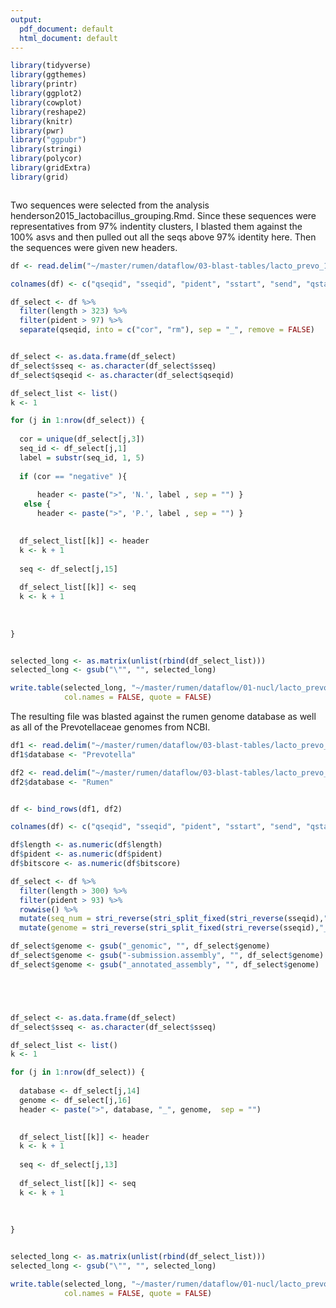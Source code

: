 ```yaml
---
output:
  pdf_document: default
  html_document: default
---
```

```r
library(tidyverse)
library(ggthemes)
library(printr)
library(ggplot2)
library(cowplot)
library(reshape2)
library(knitr)
library(pwr)
library("ggpubr")
library(stringi)
library(polycor)
library(gridExtra)
library(grid)
```

```r
```   

Two sequences were selected from the analysis henderson2015_lactobacillus_grouping.Rmd. Since these sequences were representatives from 97% indentity clusters, I blasted them against the 100% asvs and then pulled out all the seqs above 97% identity here. Then the sequences were given new headers.  

```r
df <- read.delim("~/master/rumen/dataflow/03-blast-tables/lacto_prevo_100_mapped", header=FALSE)

colnames(df) <- c("qseqid", "sseqid", "pident", "sstart", "send", "qstart", "qend", "evalue", "bitscore", "score", "qlen", "length", "sseq")

df_select <- df %>%
  filter(length > 323) %>%
  filter(pident > 97) %>%
  separate(qseqid, into = c("cor", "rm"), sep = "_", remove = FALSE)


df_select <- as.data.frame(df_select)
df_select$sseq <- as.character(df_select$sseq)
df_select$qseqid <- as.character(df_select$qseqid)

df_select_list <- list()
k <- 1

for (j in 1:nrow(df_select)) {
  
  cor = unique(df_select[j,3])
  seq_id <- df_select[j,1]
  label = substr(seq_id, 1, 5)
  
  if (cor == "negative" ){ 
      
      header <- paste(">", 'N.', label , sep = "") }
   else {
      header <- paste(">", 'P.', label , sep = "") }

  
  df_select_list[[k]] <- header
  k <- k + 1
  
  seq <- df_select[j,15]
  
  df_select_list[[k]] <- seq
  k <- k + 1
  
  
  
}


selected_long <- as.matrix(unlist(rbind(df_select_list)))
selected_long <- gsub("\"", "", selected_long)

write.table(selected_long, "~/master/rumen/dataflow/01-nucl/lacto_prevo_100.fasta", row.names = FALSE, 
            col.names = FALSE, quote = FALSE)
```

The resulting file was blasted against the rumen genome database as well as all of the Prevotellaceae genomes from NCBI. 


```r
df1 <- read.delim("~/master/rumen/dataflow/03-blast-tables/lacto_prevo_100_prevo_genomes_mapped", header=FALSE)
df1$database <- "Prevotella"

df2 <- read.delim("~/master/rumen/dataflow/03-blast-tables/lacto_prevo_100_rumen_genomes_mapped", header=FALSE)
df2$database <- "Rumen"


df <- bind_rows(df1, df2)

colnames(df) <- c("qseqid", "sseqid", "pident", "sstart", "send", "qstart", "qend", "evalue", "bitscore", "score", "qlen", "length", "sseq", "database")

df$length <- as.numeric(df$length)
df$pident <- as.numeric(df$pident)
df$bitscore <- as.numeric(df$bitscore)

df_select <- df %>%
  filter(length > 300) %>%
  filter(pident > 93) %>%
  rowwise() %>%
  mutate(seq_num = stri_reverse(stri_split_fixed(stri_reverse(sseqid),"_",n = 2)[[1]][1])) %>%
  mutate(genome = stri_reverse(stri_split_fixed(stri_reverse(sseqid),"_",n = 2)[[1]][2])) 

df_select$genome <- gsub("_genomic", "", df_select$genome)
df_select$genome <- gsub("-submission.assembly", "", df_select$genome)
df_select$genome <- gsub("_annotated_assembly", "", df_select$genome)





df_select <- as.data.frame(df_select)
df_select$sseq <- as.character(df_select$sseq)

df_select_list <- list()
k <- 1

for (j in 1:nrow(df_select)) {
  
  database <- df_select[j,14]
  genome <- df_select[j,16]
  header <- paste(">", database, "_", genome,  sep = "")

  
  df_select_list[[k]] <- header
  k <- k + 1
  
  seq <- df_select[j,13]
  
  df_select_list[[k]] <- seq
  k <- k + 1
  
  
  
}


selected_long <- as.matrix(unlist(rbind(df_select_list)))
selected_long <- gsub("\"", "", selected_long)

write.table(selected_long, "~/master/rumen/dataflow/01-nucl/lacto_prevo_100_genomes_blast.fasta", row.names = FALSE, 
            col.names = FALSE, quote = FALSE)


```